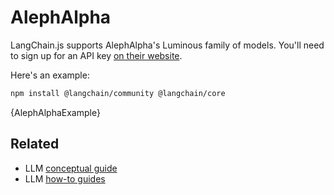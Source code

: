 # AlephAlpha

LangChain.js supports AlephAlpha's Luminous family of models. You'll need to sign up for an API key [on their website](https://www.aleph-alpha.com/).

Here's an example:


<IntegrationInstallTooltip></IntegrationInstallTooltip>

```bash npm2yarn
npm install @langchain/community @langchain/core
```


<CodeBlock language="typescript">{AlephAlphaExample}</CodeBlock>

## Related

- LLM [conceptual guide](/docs/concepts/text_llms)
- LLM [how-to guides](/docs/how_to/#llms)
